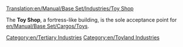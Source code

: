 [[Translation:en/Manual/Base Set/Industries/Toy Shop]]

{{en/Industries|image=en/ToyShop.png.png
|name=Toy Shop
|climates=[[en/Manual/Climates]]
|accepts=[[en/Manual/Base Set/Cargos/Toys]]
|produces=Nothing
|notes=Not present in other [[en/Manual/Climates]].
}}

The '''Toy Shop''', a fortress-like building, is the sole acceptance point for [[en/Manual/Base Set/Cargos/Toys]].

{{en/Navbox Industries}}

[[Category:en/Tertiary Industries]]
[[Category:en/Toyland Industries]]